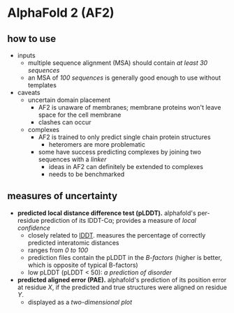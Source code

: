 # AlphaFold 2 (AF2)

## how to use
- inputs
    - multiple sequence alignment (MSA) should contain _at least 30 sequences_
    - an MSA of _100 sequences_ is generally good enough to use without templates
- caveats
    - uncertain domain placement
        - AF2 is unaware of membranes; membrane proteins won't leave space for the cell membrane
        - clashes can occur
    - complexes
        - AF2 is trained to only predict single chain protein structures
            - heteromers are more problematic 
        - some have success predicting complexes by joining two sequences with a _linker_
            - ideas in AF2 can definitely be extended to complexes
            - needs to be benchmarked


## measures of uncertainty
- **predicted local distance difference test (pLDDT).** alphafold's per-residue prediction of its lDDT-Cα; provides a measure of _local confidence_
    - closely related to [lDDT](https://www.ncbi.nlm.nih.gov/pmc/articles/PMC3799472/). measures the percentage of correctly predicted interatomic distances
    - ranges from _0 to 100_
    - prediction files contain the pLDDT in the _B-factors_ (higher is better, which is opposite of typical B-factors)
    - low pLDDT (pLDDT < 50): _a prediction of disorder_
- **predicted aligned error (PAE).** alphafold's prediction of its position error at residue $X$, if the predicted and true structures were aligned on residue $Y$.
    - displayed as a _two-dimensional plot_
